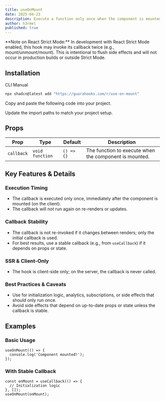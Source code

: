 ```yaml
---
title: useOnMount
date: 2025-04-23
description: Execute a function only once when the component is mounted.
author: h3rmel
published: true
---
```


<Callout>
  **Note on React Strict Mode:** In development with React Strict Mode enabled,
  this hook may invoke its callback twice (e.g., mount/unmount/mount). This is
  intentional to flush side effects and will not occur in production builds or
  outside Strict Mode.
</Callout>

<HookPreview name="use-on-mount-demo" />

## Installation

<Tabs defaultValue="cli">

<TabsList>
  <TabsTrigger value="cli">CLI</TabsTrigger>
  <TabsTrigger value="manual">Manual</TabsTrigger>
</TabsList>
<TabsContent value="cli">

```bash
npx shadcn@latest add "https://guarahooks.com/r/use-on-mount"
```

</TabsContent>
<TabsContent value="manual">

<Steps>

<Step>Copy and paste the following code into your project.</Step>

<HookSource name="use-on-mount" />

<Step>Update the import paths to match your project setup.</Step>

</Steps>

</TabsContent>

</Tabs>

## Props

| Prop       | Type            | Default    | Description                                            |
| ---------- | --------------- | ---------- | ------------------------------------------------------ |
| `callback` | `void function` | `() => {}` | The function to execute when the component is mounted. |

## Key Features & Details

### Execution Timing

- The callback is executed only once, immediately after the component is mounted (on the client).
- The callback will not run again on re-renders or updates.

### Callback Stability

- The callback is not re-invoked if it changes between renders; only the initial callback is used.
- For best results, use a stable callback (e.g., from `useCallback`) if it depends on props or state.

### SSR & Client-Only

- The hook is client-side only; on the server, the callback is never called.

### Best Practices & Caveats

- Use for initialization logic, analytics, subscriptions, or side effects that should only run once.
- Avoid side effects that depend on up-to-date props or state unless the callback is stable.

## Examples

### Basic Usage

```tsx
useOnMount(() => {
  console.log('Component mounted!');
});
```

### With Stable Callback

```tsx
const onMount = useCallback(() => {
  // Initialization logic
}, []);
useOnMount(onMount);
```
